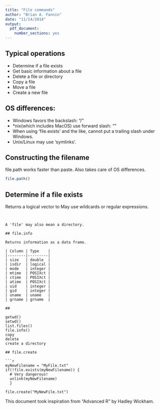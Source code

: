 ```yaml
---
title: "File commands"
author: "Brian A. Fannin"
date: "11/14/2014"
output: 
  pdf_document:
    number_sections: yes
---
```


## Typical operations

* Determine if a file exists
* Get basic information about a file
* Delete a file or directory
* Copy a file
* Move a file
* Create a new file

## OS differences:

* Windows favors the backslash: "/"
* *nix(which includes MacOS) use forward slash: "\"
* When using 'file.exists' and the like, cannot put a trailing slash under Windows.
* Unix/Linux may use 'symlinks'.

## Constructing the filename

file.path works faster than paste. Also takes care of OS differences.
```r
file.path()
```

## Determine if a file exists

Returns a logical vector to May use wildcards or regular expressions.
```r
```

```

A 'file' may also mean a directory. 

## file.info

Returns information as a data frame.

| Column | Type    | 
|--------|---------|
| size   | double  |
| isdir  | logical |
| mode   | integer |
| mtime  | POSIXct |
| ctime  | POSIXct |
| atime  | POSIXct |
| uid    | integer |
| gid    | integer |
| uname  | uname   |
| grname | grname  |

## 

getwd()
setwd()
list.files()
file.info()
copy
delete
create a directory

## file.create

```r
myNewFilename = "MyFile.txt"
if(!file.exists(myNewFilename)) {
  # Very dangerous! 
  unlink(myNewFilename)
  }

file.create("MyNewFile.txt")
```

This document took inspiration from "Advanced R" by Hadley Wickham.